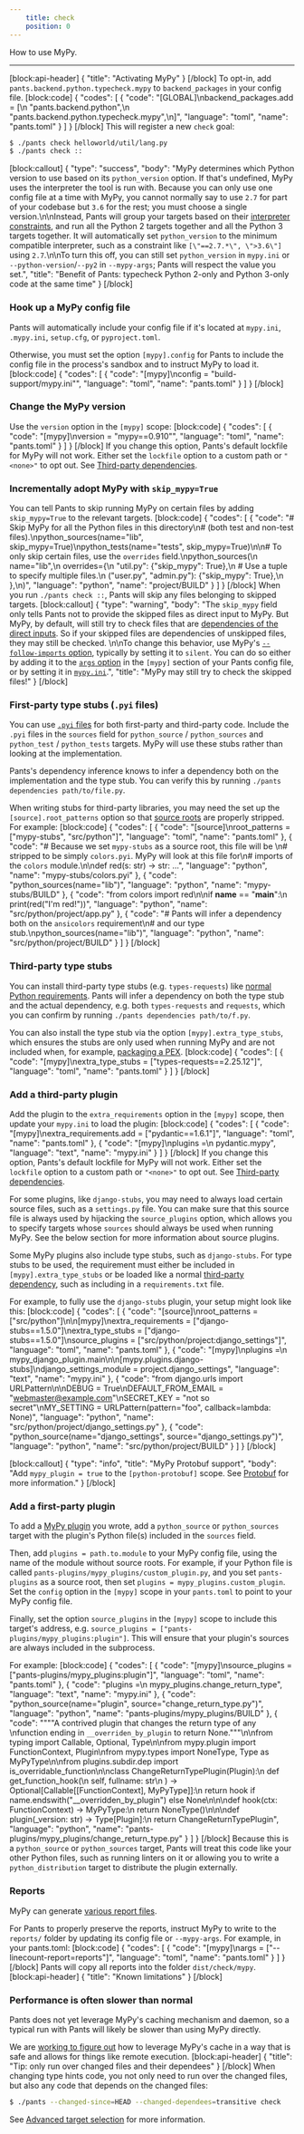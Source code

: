 ```yaml
---
    title: check
    position: 0
---
```


How to use MyPy.

---

[block:api-header]
{
  "title": "Activating MyPy"
}
[/block]
To opt-in, add `pants.backend.python.typecheck.mypy` to `backend_packages` in your config file. 
[block:code]
{
  "codes": [
    {
      "code": "[GLOBAL]\nbackend_packages.add = [\n  \"pants.backend.python\",\n  \"pants.backend.python.typecheck.mypy\",\n]",
      "language": "toml",
      "name": "pants.toml"
    }
  ]
}
[/block]
This will register a new `check` goal:

```bash
$ ./pants check helloworld/util/lang.py
$ ./pants check ::
```
[block:callout]
{
  "type": "success",
  "body": "MyPy determines which Python version to use based on its `python_version` option. If that's undefined, MyPy uses the interpreter the tool is run with. Because you can only use one config file at a time with MyPy, you cannot normally say to use `2.7` for part of your codebase but `3.6` for the rest; you must choose a single version.\n\nInstead, Pants will group your targets based on their [interpreter constraints](doc:python-interpreter-compatibility), and run all the Python 2 targets together and all the Python 3 targets together. It will automatically set `python_version` to the minimum compatible interpreter, such as a constraint like `[\"==2.7.*\", \">3.6\"]` using `2.7`.\n\nTo turn this off, you can still set `python_version` in `mypy.ini` or `--python-version`/`--py2` in `--mypy-args`; Pants will respect the value you set.",
  "title": "Benefit of Pants: typecheck Python 2-only and Python 3-only code at the same time"
}
[/block]
### Hook up a MyPy config file

Pants will automatically include your config file if it's located at `mypy.ini`, `.mypy.ini`, `setup.cfg`, or `pyproject.toml`.

Otherwise, you must set the option `[mypy].config` for Pants to include the config file in the process's sandbox and to instruct MyPy to load it.
[block:code]
{
  "codes": [
    {
      "code": "[mypy]\nconfig = \"build-support/mypy.ini\"",
      "language": "toml",
      "name": "pants.toml"
    }
  ]
}
[/block]
### Change the MyPy version

Use the `version` option in the `[mypy]` scope:
[block:code]
{
  "codes": [
    {
      "code": "[mypy]\nversion = \"mypy==0.910\"",
      "language": "toml",
      "name": "pants.toml"
    }
  ]
}
[/block]
If you change this option, Pants's default lockfile for MyPy will not work. Either set the `lockfile` option to a custom path or `"<none>"` to opt out. See [Third-party dependencies](doc:python-third-party-dependencies#tool-lockfiles).

### Incrementally adopt MyPy with `skip_mypy=True`

You can tell Pants to skip running MyPy on certain files by adding `skip_mypy=True` to the relevant targets.
[block:code]
{
  "codes": [
    {
      "code": "# Skip MyPy for all the Python files in this directory\n# (both test and non-test files).\npython_sources(name=\"lib\", skip_mypy=True)\npython_tests(name=\"tests\", skip_mypy=True)\n\n# To only skip certain files, use the `overrides` field.\npython_sources(\n    name=\"lib\",\n    overrides={\n        \"util.py\": {\"skip_mypy\": True},\n        # Use a tuple to specify multiple files.\n        (\"user.py\", \"admin.py\"): {\"skip_mypy\": True},\n    },\n)",
      "language": "python",
      "name": "project/BUILD"
    }
  ]
}
[/block]
When you run `./pants check ::`, Pants will skip any files belonging to skipped targets.
[block:callout]
{
  "type": "warning",
  "body": "The `skip_mypy` field only tells Pants not to provide the skipped files as direct input to MyPy. But MyPy, by default, will still try to check files that are [dependencies of the direct inputs](https://mypy.readthedocs.io/en/stable/running_mypy.html#following-imports).  So if your skipped files are dependencies of unskipped files, they may still be checked. \n\nTo change this behavior, use MyPy's [`--follow-imports` option](https://mypy.readthedocs.io/en/stable/command_line.html#cmdoption-mypy-follow-imports), typically by setting it to `silent`. You can do so either by adding it to the [`args` option](https://www.pantsbuild.org/docs/reference-mypy#section-args) in the `[mypy]` section of your Pants config file, or by setting it in [`mypy.ini`](https://mypy.readthedocs.io/en/stable/config_file.html).",
  "title": "MyPy may still try to check the skipped files!"
}
[/block]
### First-party type stubs (`.pyi` files)

You can use [`.pyi` files](https://mypy.readthedocs.io/en/stable/stubs.html) for both first-party and third-party code. Include the `.pyi` files in the `sources` field for `python_source` / `python_sources` and `python_test` / `python_tests` targets. MyPy will use these stubs rather than looking at the implementation.

Pants's dependency inference knows to infer a dependency both on the implementation and the type stub. You can verify this by running `./pants dependencies path/to/file.py`.

When writing stubs for third-party libraries, you may need the set up the `[source].root_patterns` option so that [source roots](doc:source-roots) are properly stripped. For example:
[block:code]
{
  "codes": [
    {
      "code": "[source]\nroot_patterns = [\"mypy-stubs\", \"src/python\"]",
      "language": "toml",
      "name": "pants.toml"
    },
    {
      "code": "# Because we set `mypy-stubs` as a source root, this file will be \n# stripped to be simply `colors.pyi`. MyPy will look at this file for\n# imports of the `colors` module.\n\ndef red(s: str) -> str: ...",
      "language": "python",
      "name": "mypy-stubs/colors.pyi"
    },
    {
      "code": "python_sources(name=\"lib\")",
      "language": "python",
      "name": "mypy-stubs/BUILD"
    },
    {
      "code": "from colors import red\n\nif __name__ == \"__main__\":\n    print(red(\"I'm red!\"))",
      "language": "python",
      "name": "src/python/project/app.py"
    },
    {
      "code": "# Pants will infer a dependency both on the `ansicolors` requirement\n# and our type stub.\npython_sources(name=\"lib\")",
      "language": "python",
      "name": "src/python/project/BUILD"
    }
  ]
}
[/block]
### Third-party type stubs

You can install third-party type stubs (e.g. `types-requests`) like [normal Python requirements](doc:python-third-party-dependencies). Pants will infer a dependency on both the type stub and the actual dependency, e.g. both `types-requests` and `requests`, which you can confirm by running `./pants dependencies path/to/f.py`.

You can also install the type stub via the option `[mypy].extra_type_stubs`, which ensures the stubs are only used when running MyPy and are not included when, for example, [packaging a PEX](doc:python-package-goal).
[block:code]
{
  "codes": [
    {
      "code": "[mypy]\nextra_type_stubs = [\"types-requests==2.25.12\"]",
      "language": "toml",
      "name": "pants.toml"
    }
  ]
}
[/block]
### Add a third-party plugin

Add the plugin to the `extra_requirements` option in the `[mypy]` scope, then update your `mypy.ini` to load the plugin:
[block:code]
{
  "codes": [
    {
      "code": "[mypy]\nextra_requirements.add = [\"pydantic==1.6.1\"]",
      "language": "toml",
      "name": "pants.toml"
    },
    {
      "code": "[mypy]\nplugins =\n    pydantic.mypy",
      "language": "text",
      "name": "mypy.ini"
    }
  ]
}
[/block]
If you change this option, Pants's default lockfile for MyPy will not work. Either set the `lockfile` option to a custom path or `"<none>"` to opt out. See [Third-party dependencies](doc:python-third-party-dependencies#tool-lockfiles).

For some plugins, like `django-stubs`, you may need to always load certain source files, such as a `settings.py` file. You can make sure that this source file is always used by hijacking the `source_plugins` option, which allows you to specify targets whose `sources` should always be used when running MyPy. See the below section for more information about source plugins.

Some MyPy plugins also include type stubs, such as `django-stubs`. For type stubs to be used, the requirement must either be included in `[mypy].extra_type_stubs` or be loaded like a normal [third-party dependency](doc:python-third-party-dependencies), such as including in a `requirements.txt` file.

For example, to fully use the `django-stubs` plugin, your setup might look like this:
[block:code]
{
  "codes": [
    {
      "code": "[source]\nroot_patterns = [\"src/python\"]\n\n[mypy]\nextra_requirements = [\"django-stubs==1.5.0\"]\nextra_type_stubs = [\"django-stubs==1.5.0\"]\nsource_plugins = [\"src/python/project:django_settings\"]",
      "language": "toml",
      "name": "pants.toml"
    },
    {
      "code": "[mypy]\nplugins =\n    mypy_django_plugin.main\n\n[mypy.plugins.django-stubs]\ndjango_settings_module = project.django_settings",
      "language": "text",
      "name": "mypy.ini"
    },
    {
      "code": "from django.urls import URLPattern\n\nDEBUG = True\nDEFAULT_FROM_EMAIL = \"webmaster@example.com\"\nSECRET_KEY = \"not so secret\"\nMY_SETTING = URLPattern(pattern=\"foo\", callback=lambda: None)",
      "language": "python",
      "name": "src/python/project/django_settings.py"
    },
    {
      "code": "python_source(name=\"django_settings\", source=\"django_settings.py\")",
      "language": "python",
      "name": "src/python/project/BUILD"
    }
  ]
}
[/block]

[block:callout]
{
  "type": "info",
  "title": "MyPy Protobuf support",
  "body": "Add `mypy_plugin = true` to the `[python-protobuf]` scope. See [Protobuf](doc:protobuf-python) for more information."
}
[/block]
### Add a first-party plugin

To add a [MyPy plugin](https://mypy.readthedocs.io/en/stable/extending_mypy.html) you wrote, add a `python_source` or `python_sources` target with the plugin's Python file(s) included in the `sources` field.

Then, add `plugins = path.to.module` to your MyPy config file, using the name of the module without source roots. For example, if your Python file is called `pants-plugins/mypy_plugins/custom_plugin.py`, and you set `pants-plugins` as a source root, then set `plugins = mypy_plugins.custom_plugin`. Set the `config` option in the `[mypy]` scope in your `pants.toml` to point to your MyPy config file.

Finally, set the option `source_plugins` in the `[mypy]` scope to include this target's address, e.g. `source_plugins = ["pants-plugins/mypy_plugins:plugin"]`. This will ensure that your plugin's sources are always included in the subprocess.

For example:
[block:code]
{
  "codes": [
    {
      "code": "[mypy]\nsource_plugins = [\"pants-plugins/mypy_plugins:plugin\"]",
      "language": "toml",
      "name": "pants.toml"
    },
    {
      "code": "plugins =\n    mypy_plugins.change_return_type",
      "language": "text",
      "name": "mypy.ini"
    },
    {
      "code": "python_source(name=\"plugin\", source=\"change_return_type.py\")",
      "language": "python",
      "name": "pants-plugins/mypy_plugins/BUILD"
    },
    {
      "code": "\"\"\"A contrived plugin that changes the return type of any \nfunction ending in `__overriden_by_plugin` to return None.\"\"\"\n\nfrom typing import Callable, Optional, Type\n\nfrom mypy.plugin import FunctionContext, Plugin\nfrom mypy.types import NoneType, Type as MyPyType\n\nfrom plugins.subdir.dep import is_overridable_function\n\nclass ChangeReturnTypePlugin(Plugin):\n    def get_function_hook(\n        self, fullname: str\n    ) -> Optional[Callable[[FunctionContext], MyPyType]]:\n        return hook if name.endswith(\"__overridden_by_plugin\") else None\n\n\ndef hook(ctx: FunctionContext) -> MyPyType:\n    return NoneType()\n\n\ndef plugin(_version: str) -> Type[Plugin]:\n    return ChangeReturnTypePlugin",
      "language": "python",
      "name": "pants-plugins/mypy_plugins/change_return_type.py"
    }
  ]
}
[/block]
Because this is a `python_source` or `python_sources` target, Pants will treat this code like your other Python files, such as running linters on it or allowing you to write a `python_distribution` target to distribute the plugin externally.

### Reports

MyPy can generate [various report files](https://mypy.readthedocs.io/en/stable/command_line.html#report-generation). 

For Pants to properly preserve the reports, instruct MyPy to write to the `reports/` folder by updating its config file or `--mypy-args`. For example, in your pants.toml:
[block:code]
{
  "codes": [
    {
      "code": "[mypy]\nargs = [\"--linecount-report=reports\"]",
      "language": "toml",
      "name": "pants.toml"
    }
  ]
}
[/block]
Pants will copy all reports into the folder `dist/check/mypy`.
[block:api-header]
{
  "title": "Known limitations"
}
[/block]
### Performance is often slower than normal

Pants does not yet leverage MyPy's caching mechanism and daemon, so a typical run with Pants will likely be slower than using MyPy directly.

We are [working to figure out](https://github.com/pantsbuild/pants/issues/10864) how to leverage MyPy's cache in a way that is safe and allows for things like remote execution.
[block:api-header]
{
  "title": "Tip: only run over changed files and their dependees"
}
[/block]
When changing type hints code, you not only need to run over the changed files, but also any code that depends on the changed files:

```bash
$ ./pants --changed-since=HEAD --changed-dependees=transitive check
```

See [Advanced target selection](doc:advanced-target-selection) for more information.